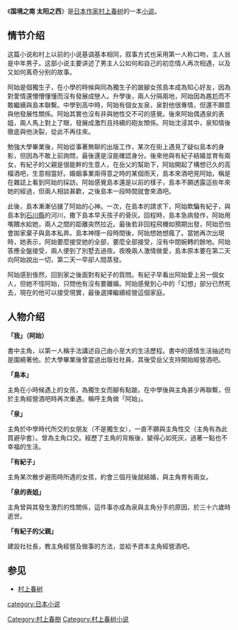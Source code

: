 {{noteTA
|G1=村上春樹
}}

{{infobox Book 
| name = 國境之南、太陽之西
| title_orig = 国境の南、太陽の西
| translator = {{flagicon|China}} [[林少华|林少华]]<br />{{flagicon|Taiwan}} [[赖明珠|赖明珠]]
| image = 
| image_caption = 
| author = [[村上春樹|村上春樹]]
| cover_artist =
| country = [[日本|日本]]
| language = [[日語|日語]]
| genre = 
| publisher = {{flagicon|Japan}} [[講談社|講談社]]<br> {{flagicon|Taiwan}} [[時報文化|時報文化]]<br>{{flagicon|China}} [[上海译文出版社|上海译文出版社]]
| pub_date = {{flagicon|Japan}} 1992年<br /> {{flagicon|Taiwan}} 1993年
| media_type = 
| pages = {{flagicon|Japan}} 296頁<br /> {{flagicon|Taiwan}} 238頁<br /> {{flagicon|China}} 221頁
| isbn = {{flagicon|Japan}} ISBN 4-06-206081-7<br />{{flagicon|Taiwan}} ISBN 957-13-0759-9
| dewey= 
| congress= 
| oclc= 
}}
{{japanese|japanese=国境の南、太陽の西|kana=こっきょうのみなみ、たいようのにし|romaji=Kokkyō no Minami, Taiyō no Nishi}}

《'''国境之南 太阳之西'''》是[[日本|日本]][[作家|作家]][[村上春树|村上春树]]的一本[[小说|小说]]。

==情节介绍==
这篇小说和村上以前的小说基调基本相同，叙事方式也采用第一人称口吻，主人翁是中年男子。这部小说主要讲述了男主人公如何和自己的初恋情人再次相遇，以及又如何离奇分别的故事。

阿始是個獨生子，在小學的時候與同為獨生子的跛腳女孩島本成為知心好友，因為對愛情還懵懵懂懂而沒有發展成戀人。升學後，兩人分隔兩地，阿始因為尷尬而不敢繼續與島本聯繫。中學到高中時，阿始有個女友泉，泉對他很專情，但還不願意與他發展性關係。阿始其實也沒有非與她性交不可的感覺。後來阿始偶遇泉的表姐，兩人馬上對上了眼，發展成激烈且持續的砲友關係。阿始沈浸其中，泉知情後徹底與他決裂，從此不再往來。

勉強大學畢業後，阿始從事著無聊的出版工作，某次在街上遇見了疑似島本的身影，但因為不敢上前詢問，最後還是沒能確認身分。後來他與有紀子結婚並育有兩女，有紀子的父親是很能幹的生意人，在岳父的幫助下，阿始開起了構想已久的高檔酒吧，生意相當好。婚姻事業兩得意之時的某個雨天，島本來酒吧見阿始，稱是在雜誌上看到阿始的採訪。阿始感覺島本還是以前的樣子，島本不願透露這些年來她的經過，但兩人相談甚歡，之後島本一段時間就會來酒吧。

此後，島本漸漸佔據了阿始的心神。一次，在島本的請求下，阿始欺騙有紀子，與島本到[[石川縣|石川縣]]的河川，撒下島本早夭孩子的骨灰。回程時，島本急病發作，阿始用嘴餵水給她，兩人之間的距離突然拉近。最後若非回程飛機如預期出發，阿始恐怕會拋家棄子與島本私奔。島本神隱一段時間後，阿始想她想瘋了。當她再次出現時，她表示，阿始要麼接受她的全部，要麼全部接受，沒有中間婉轉的餘地。阿始答應全盤接受，兩人便到了別墅去過夜。夜晚兩人激情做愛，島本原本要在第二天向阿始說出一切，第二天一早卻人間蒸發。

阿始感到悵然，回到家之後面對有紀子的質問。有紀子早看出阿始愛上另一個女人，但她不怪阿始，只問他有沒有要離婚。阿始感覺到心中的「幻想」部分已然死去，現在的他可以接受現實，最後選擇繼續經營這個家庭。

==人物介绍==
'''「我」（阿始）'''

書中主角，以第一人稱手法講述自己由小至大的生活歷程。書中的感情生活抽述均是圍繞著他。於大學畢業後曾當過出版社社員，其後受岳父支持開始經營酒吧。

'''「島本」'''

主角在小時候遇上的女孩，為獨生女而腳有點跛。在中學後與主角甚少再聯繫，但於主角經營酒吧時再次重遇。稱呼主角做「阿始」。

'''「泉」'''

主角於中學時代所交的女朋友（不是獨生女），一直不願與主角性交（主角有為此買避孕套）。曾為主角口交。經歷了主角的背叛後，變得心如死灰，過著一點也不幸福的生活。

'''「有紀子」'''

主角某次散步避雨時所遇的女孩，約會三個月後就結婚，與主角育有兩女。

'''「泉的表姐」'''

主角曾與其發生激烈的性關係，這件事亦成為泉與主角分手的原因，於三十六歲時逝世。

'''「有紀子的父親」'''

建設社社長，教主角經營及做事的方法，並給予資本主角經營酒吧。

==参见==
*[[村上春树|村上春树]]
{{村上春树作品}}

{{Authority control}}
[[category:日本小说|category:日本小说]]
[[Category:村上春樹|Category:村上春樹]]
[[Category:村上春树小说|Category:村上春树小说]]